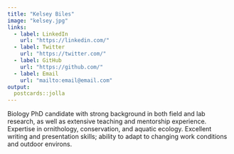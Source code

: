 ---
title: "Kelsey Biles"
image: "kelsey.jpg"
links:
  - label: LinkedIn
    url: "https://linkedin.com/"
  - label: Twitter
    url: "https://twitter.com/"
  - label: GitHub
    url: "https://github.com/"
  - label: Email
    url: "mailto:email@email.com"
output:
  postcards::jolla
---
 
Biology PhD candidate with strong background in both field and lab research, as well as extensive teaching and mentorship experience. Expertise in ornithology, conservation, and aquatic ecology. Excellent writing and presentation skills; ability to adapt to changing work conditions and outdoor environs. 